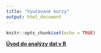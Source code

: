 ```yaml
---
title: "Vyučované kurzy"
output: html_document
---
```


```r
knitr::opts_chunk$set(echo = TRUE)
```


[**Úvod do analýzy dat v R**](https://alesvomacka.github.io/Uvod_do_analyzy_dat_v_R/)